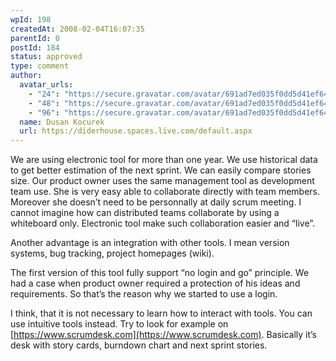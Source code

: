 ```yaml
---
wpId: 198
createdAt: 2008-02-04T16:07:35
parentId: 0
postId: 184
status: approved
type: comment
author:
  avatar_urls:
    - "24": "https://secure.gravatar.com/avatar/691ad7ed035f0dd5d41ef649ef6c10d9?s=24&d=mm&r=g"
    - "48": "https://secure.gravatar.com/avatar/691ad7ed035f0dd5d41ef649ef6c10d9?s=48&d=mm&r=g"
    - "96": "https://secure.gravatar.com/avatar/691ad7ed035f0dd5d41ef649ef6c10d9?s=96&d=mm&r=g"
  name: Dusan Kocurek
  url: https://diderhouse.spaces.live.com/default.aspx
---
```


We are using electronic tool for more than one year. We use historical data to get better estimation of the next sprint. We can easily compare stories size. Our product owner uses the same management tool as development team use. She is very easy able to collaborate directly with team members. Moreover she doesn’t need to be personnally at daily scrum meeting. I cannot imagine how can distributed teams collaborate by using a whiteboard only. Electronic tool make such collaboration easier and “live”.

Another advantage is an integration with other tools. I mean version systems, bug tracking, project homepages (wiki).

The first version of this tool fully support “no login and go” principle. We had a case when product owner required a protection of his ideas and requirements. So that’s the reason why we started to use a login.

I think, that it is not necessary to learn how to interact with tools. You can use intuitive tools instead. Try to look for example on [https://www.scrumdesk.com](https://www.scrumdesk.com). Basically it’s desk with story cards, burndown chart and next sprint stories.